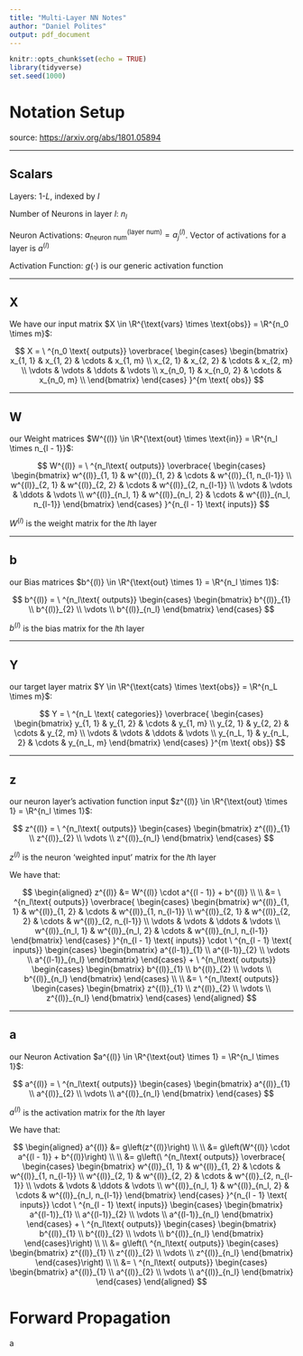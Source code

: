 ```yaml
---
title: "Multi-Layer NN Notes"
author: "Daniel Polites"
output: pdf_document
---
```


```{=tex}
\newcommand{\R}{\mathbb{R}}
\newcommand{\C}{\mathcal{C}}
\newcommand{\err}{\hat \epsilon_i}
\newcommand{\errvec}{\mathbf{\hat \epsilon}}
```
```r
knitr::opts_chunk$set(echo = TRUE)
library(tidyverse)
set.seed(1000)
```

# Notation Setup

source: <https://arxiv.org/abs/1801.05894>

---

## Scalars

Layers: 1-$L$, indexed by $l$

Number of Neurons in layer $l$: $n_l$

Neuron Activations: $a^{(\text{layer num})}_{\text{neuron num}} = a^{(l)}_j$. Vector of activations for a layer is $a^{(l)}$

Activation Function: $g(\cdot)$ is our generic activation function

---

## X

We have our input matrix $X \in \R^{\text{vars} \times \text{obs}} = \R^{n_0 \times m}$:

$$
X = \ ^{n_0 \text{ outputs}}
\overbrace{
  \begin{cases}
    \begin{bmatrix}
    x_{1, 1} & x_{1, 2} & \cdots & x_{1, m} \\
    x_{2, 1} & x_{2, 2} & \cdots & x_{2, m} \\
    \vdots & \vdots & \ddots & \vdots \\
    x_{n_0, 1} & x_{n_0, 2} & \cdots & x_{n_0, m} \\
    \end{bmatrix}
  \end{cases} 
}^{m \text{ obs}}
$$

------------------------------------------------------------------------

## W

our Weight matrices $W^{(l)} \in \R^{\text{out} \times \text{in}} = \R^{n_l \times n_{l - 1}}$:

$$
W^{(l)} = \ ^{n_l\text{ outputs}}
\overbrace{
  \begin{cases}
    \begin{bmatrix}
    w^{(l)}_{1, 1} & w^{(l)}_{1, 2} & \cdots & w^{(l)}_{1, n_{l-1}} \\
    w^{(l)}_{2, 1} & w^{(l)}_{2, 2} & \cdots & w^{(l)}_{2, n_{l-1}} \\
    \vdots & \vdots & \ddots & \vdots \\
    w^{(l)}_{n_l, 1} & w^{(l)}_{n_l, 2} & \cdots & w^{(l)}_{n_l, n_{l-1}}
    \end{bmatrix}
  \end{cases} 
}^{n_{l - 1} \text{ inputs}}
$$

$W^{(l)}$ is the weight matrix for the $l$th layer

------------------------------------------------------------------------

## b

our Bias matrices $b^{(l)} \in \R^{\text{out} \times 1} = \R^{n_l \times 1}$:

$$
b^{(l)} = \ ^{n_l\text{ outputs}}
  \begin{cases}
    \begin{bmatrix}
    b^{(l)}_{1} \\
    b^{(l)}_{2} \\
    \vdots \\
    b^{(l)}_{n_l}
    \end{bmatrix}
  \end{cases}
$$

$b^{(l)}$ is the bias matrix for the $l$th layer

------------------------------------------------------------------------

## Y

our target layer matrix $Y \in \R^{\text{cats} \times \text{obs}} = \R^{n_L \times m}$:

$$
Y = \ ^{n_L \text{ categories}}
\overbrace{
  \begin{cases}
    \begin{bmatrix}
    y_{1, 1} & y_{1, 2} & \cdots & y_{1, m} \\
    y_{2, 1} & y_{2, 2} & \cdots & y_{2, m} \\
    \vdots & \vdots & \ddots & \vdots \\
    y_{n_L, 1} & y_{n_L, 2} & \cdots & y_{n_L, m}
    \end{bmatrix}
  \end{cases} 
}^{m \text{ obs}}
$$

------------------------------------------------------------------------

## z

our neuron layer's activation function input $z^{(l)} \in \R^{\text{out} \times 1} = \R^{n_l \times 1}$:

$$
z^{(l)} = \ ^{n_l\text{ outputs}}
  \begin{cases}
    \begin{bmatrix}
      z^{(l)}_{1} \\
      z^{(l)}_{2} \\
      \vdots \\
      z^{(l)}_{n_l}
    \end{bmatrix}
  \end{cases}
$$

$z^{(l)}$ is the neuron 'weighted input' matrix for the $l$th layer

We have that:

$$
\begin{aligned}
z^{(l)} &= W^{(l)} \cdot a^{(l - 1)} + b^{(l)} \\ \\
&= \ ^{n_l\text{ outputs}}
\overbrace{
  \begin{cases}
    \begin{bmatrix}
    w^{(l)}_{1, 1} & w^{(l)}_{1, 2} & \cdots & w^{(l)}_{1, n_{l-1}} \\
    w^{(l)}_{2, 1} & w^{(l)}_{2, 2} & \cdots & w^{(l)}_{2, n_{l-1}} \\
    \vdots & \vdots & \ddots & \vdots \\
    w^{(l)}_{n_l, 1} & w^{(l)}_{n_l, 2} & \cdots & w^{(l)}_{n_l, n_{l-1}}
    \end{bmatrix}
  \end{cases} 
}^{n_{l - 1} \text{ inputs}} \cdot \ ^{n_{l - 1} \text{ inputs}}
  \begin{cases}
    \begin{bmatrix}
      a^{(l-1)}_{1} \\
      a^{(l-1)}_{2} \\
      \vdots \\
      a^{(l-1)}_{n_l}
    \end{bmatrix}
  \end{cases} + \ ^{n_l\text{ outputs}}
  \begin{cases}
    \begin{bmatrix}
    b^{(l)}_{1} \\
    b^{(l)}_{2} \\
    \vdots \\
    b^{(l)}_{n_l}
    \end{bmatrix}
  \end{cases} \\ \\
&= \ ^{n_l\text{ outputs}}
  \begin{cases}
    \begin{bmatrix}
      z^{(l)}_{1} \\
      z^{(l)}_{2} \\
      \vdots \\
      z^{(l)}_{n_l}
    \end{bmatrix}
  \end{cases}
\end{aligned}
$$

------------------------------------------------------------------------

## a

our Neuron Activation $a^{(l)} \in \R^{\text{out} \times 1} = \R^{n_l \times 1}$:

$$
a^{(l)} = \ ^{n_l\text{ outputs}}
  \begin{cases}
    \begin{bmatrix}
      a^{(l)}_{1} \\
      a^{(l)}_{2} \\
      \vdots \\
      a^{(l)}_{n_l}
    \end{bmatrix}
  \end{cases}
$$

$a^{(l)}$ is the activation matrix for the $l$th layer

We have that:

$$
\begin{aligned}
a^{(l)} &= g\left(z^{(l)}\right) \\ \\
&= g\left(W^{(l)} \cdot a^{(l - 1)} + b^{(l)}\right) \\ \\
&= g\left(\ ^{n_l\text{ outputs}}
\overbrace{
  \begin{cases}
    \begin{bmatrix}
    w^{(l)}_{1, 1} & w^{(l)}_{1, 2} & \cdots & w^{(l)}_{1, n_{l-1}} \\
    w^{(l)}_{2, 1} & w^{(l)}_{2, 2} & \cdots & w^{(l)}_{2, n_{l-1}} \\
    \vdots & \vdots & \ddots & \vdots \\
    w^{(l)}_{n_l, 1} & w^{(l)}_{n_l, 2} & \cdots & w^{(l)}_{n_l, n_{l-1}}
    \end{bmatrix}
  \end{cases} 
}^{n_{l - 1} \text{ inputs}} \cdot \ ^{n_{l - 1} \text{ inputs}}
  \begin{cases}
    \begin{bmatrix}
      a^{(l-1)}_{1} \\
      a^{(l-1)}_{2} \\
      \vdots \\
      a^{(l-1)}_{n_l}
    \end{bmatrix}
  \end{cases} + \ ^{n_l\text{ outputs}}
  \begin{cases}
    \begin{bmatrix}
    b^{(l)}_{1} \\
    b^{(l)}_{2} \\
    \vdots \\
    b^{(l)}_{n_l}
    \end{bmatrix}
  \end{cases}\right) \\ \\
&= g\left(\ ^{n_l\text{ outputs}}
  \begin{cases}
    \begin{bmatrix}
      z^{(l)}_{1} \\
      z^{(l)}_{2} \\
      \vdots \\
      z^{(l)}_{n_l}
    \end{bmatrix}
  \end{cases}\right) \\ \\
&= \ ^{n_l\text{ outputs}}
  \begin{cases}
    \begin{bmatrix}
      a^{(l)}_{1} \\
      a^{(l)}_{2} \\
      \vdots \\
      a^{(l)}_{n_l}
    \end{bmatrix}
  \end{cases}
\end{aligned}
$$

# Forward Propagation

a
